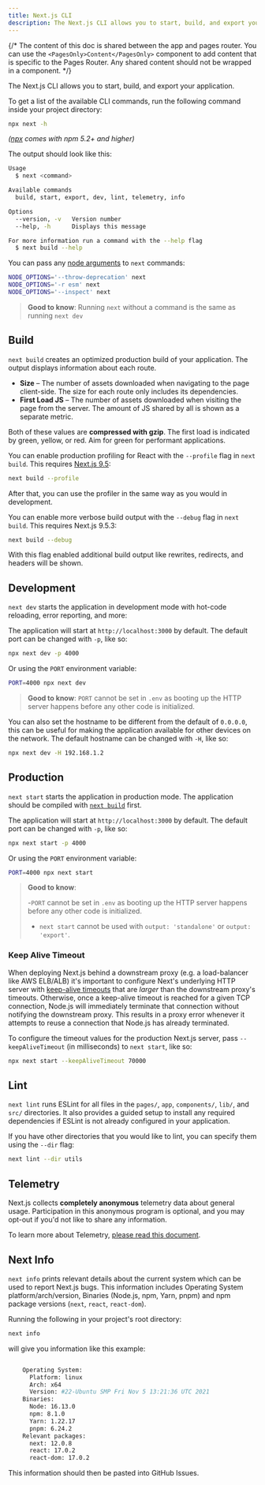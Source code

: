 ```yaml
---
title: Next.js CLI
description: The Next.js CLI allows you to start, build, and export your application. Learn more about it here.
---
```


{/* The content of this doc is shared between the app and pages router. You can use the `<PagesOnly>Content</PagesOnly>` component to add content that is specific to the Pages Router. Any shared content should not be wrapped in a component. */}

The Next.js CLI allows you to start, build, and export your application.

To get a list of the available CLI commands, run the following command inside your project directory:

```bash filename="Terminal"
npx next -h
```

_([npx](https://medium.com/@maybekatz/introducing-npx-an-npm-package-runner-55f7d4bd282b) comes with npm 5.2+ and higher)_

The output should look like this:

```bash filename="Terminal"
Usage
  $ next <command>

Available commands
  build, start, export, dev, lint, telemetry, info

Options
  --version, -v   Version number
  --help, -h      Displays this message

For more information run a command with the --help flag
  $ next build --help
```

You can pass any [node arguments](https://nodejs.org/api/cli.html#cli_node_options_options) to `next` commands:

```bash filename="Terminal"
NODE_OPTIONS='--throw-deprecation' next
NODE_OPTIONS='-r esm' next
NODE_OPTIONS='--inspect' next
```

> **Good to know**: Running `next` without a command is the same as running `next dev`

## Build

`next build` creates an optimized production build of your application. The output displays information about each route.

- **Size** – The number of assets downloaded when navigating to the page client-side. The size for each route only includes its dependencies.
- **First Load JS** – The number of assets downloaded when visiting the page from the server. The amount of JS shared by all is shown as a separate metric.

Both of these values are **compressed with gzip**. The first load is indicated by green, yellow, or red. Aim for green for performant applications.

You can enable production profiling for React with the `--profile` flag in `next build`. This requires [Next.js 9.5](https://nextjs.org/blog/next-9-5):

```bash filename="Terminal"
next build --profile
```

After that, you can use the profiler in the same way as you would in development.

You can enable more verbose build output with the `--debug` flag in `next build`. This requires Next.js 9.5.3:

```bash filename="Terminal"
next build --debug
```

With this flag enabled additional build output like rewrites, redirects, and headers will be shown.

## Development

`next dev` starts the application in development mode with hot-code reloading, error reporting, and more:

The application will start at `http://localhost:3000` by default. The default port can be changed with `-p`, like so:

```bash filename="Terminal"
npx next dev -p 4000
```

Or using the `PORT` environment variable:

```bash filename="Terminal"
PORT=4000 npx next dev
```

> **Good to know**: `PORT` cannot be set in `.env` as booting up the HTTP server happens before any other code is initialized.

You can also set the hostname to be different from the default of `0.0.0.0`, this can be useful for making the application available for other devices on the network. The default hostname can be changed with `-H`, like so:

```bash filename="Terminal"
npx next dev -H 192.168.1.2
```

## Production

`next start` starts the application in production mode. The application should be compiled with [`next build`](#build) first.

The application will start at `http://localhost:3000` by default. The default port can be changed with `-p`, like so:

```bash filename="Terminal"
npx next start -p 4000
```

Or using the `PORT` environment variable:

```bash filename="Terminal"
PORT=4000 npx next start
```

> **Good to know**:
>
> -`PORT` cannot be set in `.env` as booting up the HTTP server happens before any other code is initialized.
>
> - `next start` cannot be used with `output: 'standalone'` or `output: 'export'`.

### Keep Alive Timeout

When deploying Next.js behind a downstream proxy (e.g. a load-balancer like AWS ELB/ALB) it's important to configure Next's underlying HTTP server with [keep-alive timeouts](https://nodejs.org/api/http.html#http_server_keepalivetimeout) that are _larger_ than the downstream proxy's timeouts. Otherwise, once a keep-alive timeout is reached for a given TCP connection, Node.js will immediately terminate that connection without notifying the downstream proxy. This results in a proxy error whenever it attempts to reuse a connection that Node.js has already terminated.

To configure the timeout values for the production Next.js server, pass `--keepAliveTimeout` (in milliseconds) to `next start`, like so:

```bash filename="Terminal"
npx next start --keepAliveTimeout 70000
```

## Lint

`next lint` runs ESLint for all files in the `pages/`, `app`, `components/`, `lib/`, and `src/` directories. It also
provides a guided setup to install any required dependencies if ESLint is not already configured in
your application.

If you have other directories that you would like to lint, you can specify them using the `--dir`
flag:

```bash filename="Terminal"
next lint --dir utils
```

## Telemetry

Next.js collects **completely anonymous** telemetry data about general usage.
Participation in this anonymous program is optional, and you may opt-out if you'd not like to share any information.

To learn more about Telemetry, [please read this document](https://nextjs.org/telemetry/).

## Next Info

`next info` prints relevant details about the current system which can be used to report Next.js bugs.
This information includes Operating System platform/arch/version, Binaries (Node.js, npm, Yarn, pnpm) and npm package versions (`next`, `react`, `react-dom`).

Running the following in your project's root directory:

```bash filename="Terminal"
next info
```

will give you information like this example:

```bash filename="Terminal"

    Operating System:
      Platform: linux
      Arch: x64
      Version: #22-Ubuntu SMP Fri Nov 5 13:21:36 UTC 2021
    Binaries:
      Node: 16.13.0
      npm: 8.1.0
      Yarn: 1.22.17
      pnpm: 6.24.2
    Relevant packages:
      next: 12.0.8
      react: 17.0.2
      react-dom: 17.0.2

```

This information should then be pasted into GitHub Issues.
